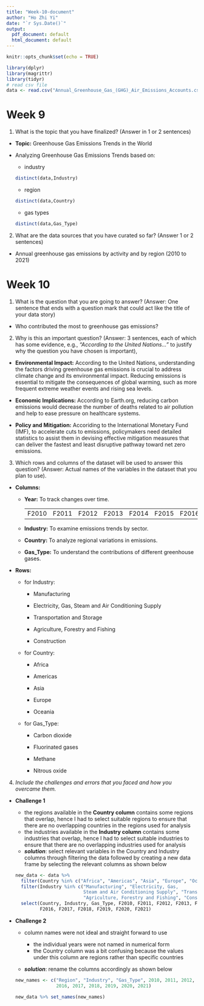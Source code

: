 ```yaml
---
title: "Week-10-document"
author: "Ho Zhi Yi"
date: "`r Sys.Date()`"
output:
  pdf_document: default
  html_document: default
---
```


```r
knitr::opts_chunk$set(echo = TRUE)
```

```r
library(dplyr)
library(magrittr)
library(tidyr)
# read csv file
data <- read.csv("Annual_Greenhouse_Gas_(GHG)_Air_Emissions_Accounts.csv")
```

# **Week 9**

1.  What is the topic that you have finalized? (Answer in 1 or 2 sentences)

-   **Topic:** Greenhouse Gas Emissions Trends in the World

-   Analyzing Greenhouse Gas Emissions Trends based on:

    -   industry

    ```r
    distinct(data,Industry)
    ```

    -   region

    ```r
    distinct(data,Country)
    ```

    -   gas types

    ```r
    distinct(data,Gas_Type)
    ```

2.  What are the data sources that you have curated so far? (Answer 1 or 2 sentences)

-   Annual greenhouse gas emissions by activity and by region (2010 to 2021)

# **Week 10**

1.  What is the question that you are going to answer? (Answer: One sentence that ends with a question mark that could act like the title of your data story)

-   Who contributed the most to greenhouse gas emissions?

2.  Why is this an important question? (Answer: 3 sentences, each of which has some evidence, e.g., *"According to the United Nations\..."* to justify why the question you have chosen is important),

-   **Environmental Impact:** According to the United Nations, understanding the factors driving greenhouse gas emissions is crucial to address climate change and its environmental impact. Reducing emissions is essential to mitigate the consequences of global warming, such as more frequent extreme weather events and rising sea levels.

-   **Economic Implications:** According to Earth.org, reducing carbon emissions would decrease the number of deaths related to air pollution and help to ease pressure on healthcare systems.

-   **Policy and Mitigation:** Accoriding to the International Monetary Fund (IMF), to accelerate cuts to emissions, policymakers need detailed statistics to assist them in devising effective mitigation measures that can deliver the fastest and least disruptive pathway toward net zero emissions.

3.  Which rows and columns of the dataset will be used to answer this question? (Answer: Actual names of the variables in the dataset that you plan to use).

-   **Columns:**

    -   **Year:** To track changes over time.

        |       |       |       |       |       |       |       |       |       |       |       |       |
        |:----:|:----:|:----:|:----:|:----:|:----:|:----:|:----:|:----:|:----:|:----:|:----:|
        | F2010 | F2011 | F2012 | F2013 | F2014 | F2015 | F2016 | F2017 | F2018 | F2019 | F2020 | F2021 |

    -   **Industry:** To examine emissions trends by sector.

    -   **Country:** To analyze regional variations in emissions.

    -   **Gas_Type:** To understand the contributions of different greenhouse gases.

-   **Rows:**

    -   for Industry:

        -   Manufacturing

        -   Electricity, Gas, Steam and Air Conditioning Supply

        -   Transportation and Storage

        -   Agriculture, Forestry and Fishing

        -   Construction

    -   for Country:

        -   Africa

        -   Americas

        -   Asia

        -   Europe

        -   Oceania

    -   for Gas_Type:

        -   Carbon dioxide

        -   Fluorinated gases

        -   Methane

        -   Nitrous oxide

4.  *Include the challenges and errors that you faced and how you overcame them.*

-   **Challenge 1**

    -   the regions available in the **Country column** contains some regions that overlap, hence I had to select suitable regions to ensure that there are no overlapping countries in the regions used for analysis
    -   the industries available in the **Industry column** contains some industries that overlap, hence I had to select suitable industries to ensure that there are no overlapping industries used for analysis
    -   ***solution***: select relevant variables in the Country and Industry columns through filtering the data followed by creating a new data frame by selecting the relevant columns as shown below

    ```r
    new_data <- data %>%
      filter(Country %in% c("Africa", "Americas", "Asia", "Europe", "Oceania")) %>%
      filter(Industry %in% c("Manufacturing", "Electricity, Gas, 
                             Steam and Air Conditioning Supply", "Transportation and Storage", 
                             "Agriculture, Forestry and Fishing", "Construction")) %>%
      select(Country, Industry, Gas_Type, F2010, F2011, F2012, F2013, F2014, F2015, 
             F2016, F2017, F2018, F2019, F2020, F2021) 
    ```

-   **Challenge 2**

    -   column names were not ideal and straight forward to use

        -   the individual years were not named in numerical form
        -   the Country column was a bit confusing because the values under this column are regions rather than specific countries

    -   ***solution***: rename the columns accordingly as shown below

    ```r
    new_names <- c("Region", "Industry", "Gas_Type", 2010, 2011, 2012, 2013, 2014, 2015, 
                   2016, 2017, 2018, 2019, 2020, 2021)

    new_data %>% set_names(new_names)
    ```
